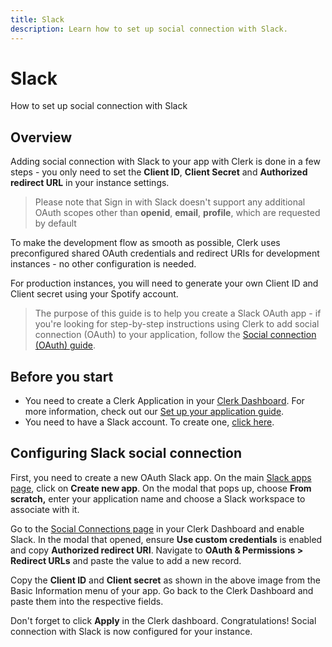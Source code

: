 ---
title: Slack
description: Learn how to set up social connection with Slack.
---

# Slack

How to set up social connection with Slack

## Overview

Adding social connection with Slack to your app with Clerk is done in a few steps - you only need to set the **Client ID**, **Client Secret** and **Authorized redirect URL** in your instance settings.

> Please note that Sign in with Slack doesn't support any additional OAuth scopes other than **openid**, **email**, **profile**, which are requested by default

To make the development flow as smooth as possible, Clerk uses preconfigured shared OAuth credentials and redirect URIs for development instances - no other configuration is needed.

For production instances, you will need to generate your own Client ID and Client secret using your Spotify account.

> The purpose of this guide is to help you create a Slack OAuth app - if you're looking for step-by-step instructions using Clerk to add social connection (OAuth) to your application, follow the [Social connection (OAuth) guide](/docs/authentication/social-connections/oauth).

## Before you start

- You need to create a Clerk Application in your [Clerk Dashboard](https://dashboard.clerk.dev/). For more information, check out our [Set up your application guide](/docs/quickstarts/setup-clerk).
- You need to have a Slack account. To create one, [click here](https://slack.com/get-started#/createnew).

## Configuring Slack social connection

First, you need to create a new OAuth Slack app. On the main [Slack apps page](https://api.slack.com/apps), click on **Create new app**. On the modal that pops up, choose **From scratch,** enter your application name and choose a Slack workspace to associate with it.

<Images
  width={1917}
  height={833}
  src="/docs/images/authentication-providers/slack/creating-new-application.jpg"
  alt="Creating a new application"
/>

Go to the [Social Connections page](https://dashboard.clerk.dev/last-active?path=authentication/social) in your Clerk Dashboard and enable Slack. In the modal that opened, ensure **Use custom credentials** is enabled and copy **Authorized redirect URI**. Navigate to **OAuth & Permissions > Redirect URLs** and paste the value to add a new record.

<Images
  width={1906}
  height={900}
  src="/docs/images/authentication-providers/slack/copying-values-from-slack-dashboard.jpg"
  alt="Copying values from the Slack dashboard"
/>

Copy the **Client ID** and **Client secret** as shown in the above image from the Basic Information menu of your app. Go back to the Clerk Dashboard and paste them into the respective fields.

Don't forget to click **Apply** in the Clerk dashboard. Congratulations! Social connection with Slack is now configured for your instance.
